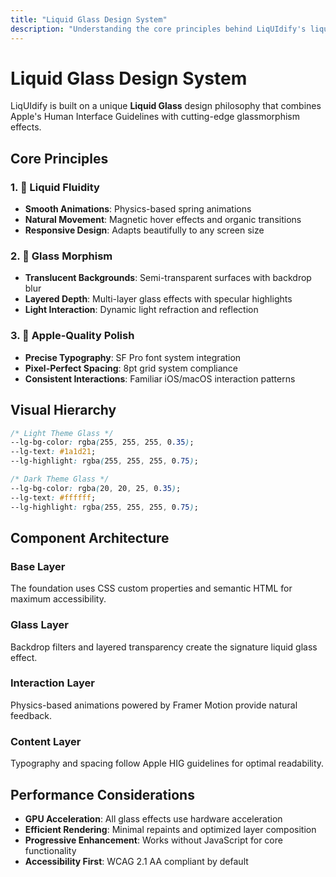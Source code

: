 ```yaml
---
title: "Liquid Glass Design System"
description: "Understanding the core principles behind LiqUIdify's liquid glass aesthetic"
---
```


# Liquid Glass Design System

LiqUIdify is built on a unique **Liquid Glass** design philosophy that combines Apple's Human Interface Guidelines with cutting-edge glassmorphism effects.

## Core Principles

### 1. 🌊 Liquid Fluidity
- **Smooth Animations**: Physics-based spring animations
- **Natural Movement**: Magnetic hover effects and organic transitions
- **Responsive Design**: Adapts beautifully to any screen size

### 2. 🔮 Glass Morphism
- **Translucent Backgrounds**: Semi-transparent surfaces with backdrop blur
- **Layered Depth**: Multi-layer glass effects with specular highlights
- **Light Interaction**: Dynamic light refraction and reflection

### 3. 🎯 Apple-Quality Polish
- **Precise Typography**: SF Pro font system integration
- **Pixel-Perfect Spacing**: 8pt grid system compliance
- **Consistent Interactions**: Familiar iOS/macOS interaction patterns

## Visual Hierarchy

```css
/* Light Theme Glass */
--lg-bg-color: rgba(255, 255, 255, 0.35);
--lg-text: #1a1d21;
--lg-highlight: rgba(255, 255, 255, 0.75);

/* Dark Theme Glass */
--lg-bg-color: rgba(20, 20, 25, 0.35);
--lg-text: #ffffff;
--lg-highlight: rgba(255, 255, 255, 0.75);
```

## Component Architecture

### Base Layer
The foundation uses CSS custom properties and semantic HTML for maximum accessibility.

### Glass Layer
Backdrop filters and layered transparency create the signature liquid glass effect.

### Interaction Layer
Physics-based animations powered by Framer Motion provide natural feedback.

### Content Layer
Typography and spacing follow Apple HIG guidelines for optimal readability.

## Performance Considerations

- **GPU Acceleration**: All glass effects use hardware acceleration
- **Efficient Rendering**: Minimal repaints and optimized layer composition
- **Progressive Enhancement**: Works without JavaScript for core functionality
- **Accessibility First**: WCAG 2.1 AA compliant by default

